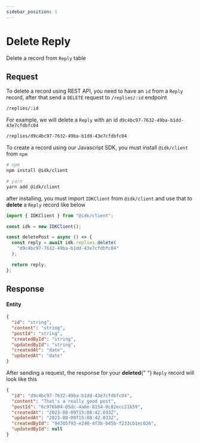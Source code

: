 ```yaml
---
sidebar_position: 1
---
```


# Delete Reply


Delete a record from `Reply` table

## Request

<Tabs>
  <TabItem value="rest_api" label="REST API" default>
  To delete a record using REST API, you need to have an <code>id</code> from a <code>Reply</code> record, after that send a <code>DELETE</code> request to <code>/replies/:id</code> endpoint

```md title="[DELETE]"
/replies/:id
```

For example, we will delete a <code>Reply</code> with an id <code>d9c4bc97-7632-49ba-b1dd-43e7cfdbfc04</code>

```md title="[DELETE]"
/replies/d9c4bc97-7632-49ba-b1dd-43e7cfdbfc04
```

  </TabItem>
  <TabItem value="js_sdk" label="Javascript SDK">
  To create a record using our Javascript SDK, you must install <code>@idk/client</code> from <code>npm</code>

```bash
# npm
npm install @idk/client

# yarn
yarn add @idk/client
```

after installing, you must import <code>IDKClient</code> from <code>@idk/client</code> and use that to **delete** a <code>Reply</code> record like below

```javascript
import { IDKClient } from "@idk/client";

const idk = new IDKClient();

const deletePost = async () => {
  const reply = await idk.replies.delete(
    "d9c4bc97-7632-49ba-b1dd-43e7cfdbfc04"
  );

  return reply;
};
```

  </TabItem>
</Tabs>

## Response

<BrowserWindow url="/replies/d9c4bc97-7632-49ba-b1dd-43e7cfdbfc04">
  <h4>Entity</h4>

```json
{
  "id": "string",
  "content": "string",
  "postId": "string",
  "createdById": "string",
  "updatedById": "string",
  "createdAt": "date",
  "updatedAt": "date"
}
```

<p>
  After sending a request, the response for your <b>deleted</b>{" "}
  <code>Reply</code> record will look like this
</p>

```json
{
  "id": "d9c4bc97-7632-49ba-b1dd-43e7cfdbfc04",
  "content": "That's a really good post",
  "postId": "6c976b04-05dc-4a6e-8154-0c82ecc21b59",
  "createdAt": "2023-08-09T15:08:42.033Z",
  "updatedAt": "2023-08-09T15:08:42.033Z",
  "createdById": "94305f93-e248-4f3b-b45b-f233cb1ec026",
  "updatedById": null
}
```

</BrowserWindow>
